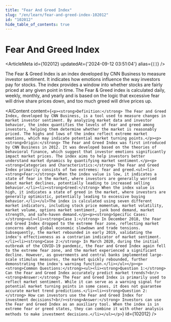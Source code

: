 ```yaml
---
title: "Fear And Greed Index"
slug: "/en/learn/fear-and-greed-index-102012"
id: "102012"
hide_table_of_contents: true
---
```



# Fear And Greed Index

<ArticleMeta id={102012} updatedAt={'2024-09-12 03:51:04'} alias={`[]`} />
<div className='border-solid border-b border-t-0 my-4 border-[var(--ifm-color-gray-300)]' />

The Fear & Greed Index is an index developed by CNN Business to measure investor sentiment. It indicates how emotions influence the way investors pay for stocks. The index provides a window into whether stocks are fairly priced at any given point in time. The Fear & Greed index is calculated daily, weekly, monthly, and yearly and is based on the logic that excessive fear will drive share prices down, and too much greed will drive prices up.

<AIContent content={`<p><strong>Definition:</strong> The Fear and Greed Index, developed by CNN Business, is a tool used to measure changes in market investor sentiment. By analyzing market data and investor behavior, the index quantifies the levels of fear and greed among investors, helping them determine whether the market is reasonably priced. The highs and lows of the index reflect extreme market emotions, which may indicate potential market turning points.</p><p><strong>Origin:</strong> The Fear and Greed Index was first introduced by CNN Business in 2012. It was developed based on the theories of behavioral finance, which suggest that investor emotions significantly impact market prices. The index aims to help investors better understand market dynamics by quantifying market sentiment.</p><p><strong>Categories and Characteristics:</strong> The Fear and Greed Index primarily consists of two extremes: fear and greed.<ul><li><strong>Fear:</strong> When the index value is low, it indicates a state of fear in the market, where investors are generally worried about market declines, potentially leading to increased selling behavior.</li><li><strong>Greed:</strong> When the index value is high, it indicates a state of greed in the market, where investors are generally optimistic, potentially leading to excessive buying behavior.</li></ul>The index is calculated using seven different market indicators, including stock price momentum, market volatility, market volume, options market sentiment, junk bond demand, market strength, and safe-haven demand.</p><p><strong>Specific Cases:</strong><ul><li><strong>Case 1:</strong> In December 2018, the Fear and Greed Index dropped to the extreme fear zone, reflecting market concerns about global economic slowdown and trade tensions. Subsequently, the market rebounded in early 2019, validating the index's effectiveness as a contrarian indicator of market sentiment.</li><li><strong>Case 2:</strong> In March 2020, during the initial outbreak of the COVID-19 pandemic, the Fear and Greed Index again fell to the extreme fear zone, and the market experienced a significant decline. However, as governments and central banks implemented large-scale stimulus measures, the market quickly rebounded, further demonstrating the index's warning function.</li></ul></p><p><strong>Common Questions:</strong><ul><li><strong>Question 1:</strong> Can the Fear and Greed Index accurately predict market trends?<br/><strong>Answer:</strong> The Fear and Greed Index is primarily used to reflect market sentiment. While it can serve as a warning signal for potential market turning points in some cases, it does not guarantee accurate market trend predictions.</li><li><strong>Question 2:</strong> How can investors use the Fear and Greed Index for investment decisions?<br/><strong>Answer:</strong> Investors can use the Fear and Greed Index as an auxiliary tool. When the index is in extreme fear or greed states, they can combine it with other analysis methods to make investment decisions.</li></ul></p>`} id={102012} />
